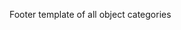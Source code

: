<noinclude>Footer template of all object categories 

{{Helper/Docu/FormTemplate}}
</noinclude><includeonly></includeonly>